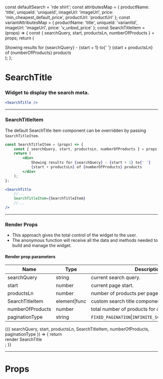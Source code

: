 
const defaultSearch = 'rde shirt';
const attributesMap = {
    productName: 'title',
    uniqueId: 'uniqueId',
    imageUrl: 'imageUrl',
    price: 'min_cheapest_default_price',
    productUrl: 'productUrl'
};
const variantAttributesMap = {
    productName: 'title',
    uniqueId: 'variantId',
    imageUrl: 'imageUrl',
    price: 'v_unbxd_price'
};
const SearchTitleItem = (props) => {
    const { searchQuery, start, productsLn, numberOfProducts } = props;
    return (
        <div>
            Showing results for {searchQuery} - {start + 1} to{' '}
            {start + productsLn} of {numberOfProducts} products
        </div>
    );
};

<Meta title="SearchTitle" component={SearchTitle} />

# SearchTitle

### Widget to display the search meta.

```jsx
<SearchTitle />
```

<Preview>
    <Story name="default">
        <UnbxdSearchWrapper
            siteKey="wildearthclone-neto-com-au808941566310465"
            apiKey="e6959ae0b643d51b565dc3e01bf41ec1"
        >
            <SearchTitle />
            <Products
                attributesMap={attributesMap}
                showVariants={true}
                variantAttributesMap={variantAttributesMap}
            />
            <div className="hidden">
                <SearchBox defaultSearch={defaultSearch} />
            </div>
        </UnbxdSearchWrapper>
    </Story>
</Preview>

---

### SearchTitleItem

The default SearchTitle item component can be overridden by passing `SearchTitleItem`.

```jsx
const SearchTitleItem = (props) => {
    const { searchQuery, start, productsLn, numberOfProducts } = props;
    return (
        <div>
            Showing results for {searchQuery} - {start + 1} to{' '}
            {start + productsLn} of {numberOfProducts} products
        </div>
    );
};
```

```jsx
<SearchTitle
    //...
    SearchTitleItem={SearchTitleItem}
    //...
/>
```

<Preview>
    <Story name="with SearchTitleItem">
        <UnbxdSearchWrapper
            siteKey="wildearthclone-neto-com-au808941566310465"
            apiKey="e6959ae0b643d51b565dc3e01bf41ec1"
        >
            <SearchTitle SearchTitleItem={SearchTitleItem} />
            <Products
                attributesMap={attributesMap}
                showVariants={true}
                variantAttributesMap={variantAttributesMap}
            />
            <div className="hidden">
                <SearchBox defaultSearch={defaultSearch} />
            </div>
        </UnbxdSearchWrapper>
    </Story>
</Preview>

---

### Render Props

-   This approach gives the total control of the widget to the user.
-   The anonymous function will receive all the data and methods needed to build and manage the widget.

#### Render prop parameters

| Name             | Type          | Description                                             |
| ---------------- | ------------- | ------------------------------------------------------- |
| searchQuery      | string        | current search query.                                   |
| start            | number        | current page start.                                     |
| productsLn       | number        | number of products per page.                            |
| SearchTitleItem  | element\|func | custom search title component.                          |
| numberOfProducts | number        | total number of products for current query.             |
| paginationType   | string        | `FIXED_PAGINATION`\|`INFINITE_SCROLL`\|`CLICK_N_SCROLL` |

<Preview>
    <Story name="with render props">
        <UnbxdSearchWrapper
            siteKey="wildearthclone-neto-com-au808941566310465"
            apiKey="e6959ae0b643d51b565dc3e01bf41ec1"
        >
            <SearchTitle>
                {({
                    searchQuery,
                    start,
                    productsLn,
                    SearchTitleItem,
                    numberOfProducts,
                    paginationType
                }) => {
                    return <div>render SearchTitle</div>;
                }}
            </SearchTitle>
            <Products
                attributesMap={attributesMap}
                showVariants={true}
                variantAttributesMap={variantAttributesMap}
            />
            <div className="hidden">
                <SearchBox defaultSearch={defaultSearch} />
            </div>
        </UnbxdSearchWrapper>
    </Story>
</Preview>

---

# Props

<Props of={SearchTitle} />

